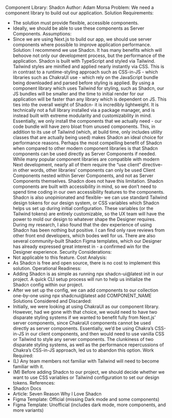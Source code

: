 Component Library: Shadcn
Author: Adam Morsa
Problem:
We need a component library to build out our application.
Solution Requirements:

- The solution must provide flexible, accessible components.
- Ideally, we should be able to use these components as Server Components.
  Assumptions:
- Since we are using Next.js to build our app, we should use server components where
  possible to improve application performance.
  Solution:
  I recommend we use Shadcn. It has many benefits which will behoove not only our
  development process, but the performance of the application.
  Shadcn is built with TypeScript and styled via Tailwind. Tailwind styles are minified and applied
  nearly instantly via CSS. This is in contrast to a runtime-styling approach such as CSS-in-JS -
  which libraries such as ChakraUI use - which rely on the JavaScript bundle being downloaded
  and parsed before styling is applied.
  By using a component library which uses Tailwind for styling, such as Shadcn, our JS bundles
  will be smaller and the time to initial render for our application will be faster than any library
  which is dependent on JS.
  This ties into the overall weight of Shadcn- it is incredibly lightweight. It is technically not a full
  library installed via a package manager, and is instead built with extreme modularity and
  customizability in mind. Essentially, we only install the components that we actually need - our
  code bundle will have zero bloat from unused components. This, in addition to its use of
  Tailwind (which, at build time, only includes utility classes that are actually being used) makes
  Shadcn an ideal choice for performance reasons.
  Perhaps the most compelling benefit of Shadcn when compared to other modern component
  libraries is that Shadcn components can be used directly as Server Components if needed.
  While many popular component libraries are compatible with modern Next development, nearly
  all of them require the “use client” directive- in other words, other libraries’ components can only
  be used Client Components nested within Server Components, and not as Server Components
  themselves. Shadcn does not have this limitation.
  Shadcn components are built with accessibility in mind, so we don’t need to spend time coding
  in our own accessibility features to the components.
  Shadcn is also unopinionated and flexible- we can use standard Tailwind design tokens for our
  design system, or CSS variables which Shadcn helps us set up during initial configuration.
  These variables (or the Tailwind tokens) are entirely customizable, so the UX team will have the
  power to mold our design to whatever shape the Designer requires.
  During my research, I also found that the dev experience of using Shadcn has been nothing but
  positive. I can find only rave reviews from other front end developers, which bodes well for us.
  There are also several community-built Shadcn Figma templates, which our Designer has
  already expressed great interest in - a confirmed win for the Designer experience.
  Security Considerations:
- Not applicable to this feature.
  Cost Analysis:
- As Shadcn is free and open source, there is no cost to implement this solution.
  Operational Readiness:
- Adding Shadcn is as simple as running npx shadcn-ui@latest init in our project. A
  quick CLI setup process will run to help us initialize the Shadcn config within our project.
- After we set up the config, we can add components to our collection one-by-one using
  npx shadcnui@latest add COMPONENT_NAME
  Solutions Considered and Discarded:
- Initially, we were looking at using ChakraUI as our component library. However, had we
  gone with that choice, we would need to have two disparate styling systems if we wanted
  to benefit fully from Next.js’ server components, since ChakraUI components cannot be
  used directly as server components. Essentially, we’d be using Chakra’s CSS-in-JS in
  our client components, and then would need to use vanilla CSS or Tailwind to style any
  server components. The clunkiness of two disparate styling systems, as well as the
  performance repercussions of Chakra’s CSS-in-JS approach, led us to abandon this
  option.
  Work Required:
- (L) Any team members not familiar with Tailwind will need to become familiar with it.
- (M) Before adding Shadcn to our project, we should decide whether we want to use CSS
  variables or Tailwind configuration to set our design tokens.
  References:
- Shadcn Docs
- Article: Seven Reason Why I Love Shadcn
- Figma Template: Official (missing Dark mode and some components)
- Figma Template: Unofficial (includes dark mode, more components, and more variants)
